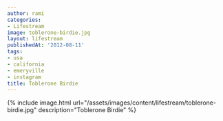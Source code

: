 ```yaml
---
author: rami
categories:
- Lifestream
image: toblerone-birdie.jpg
layout: lifestream
publishedAt: '2012-08-11'
tags:
- usa
- california
- emeryville
- instagram
title: Toblerone Birdie
---
```


{% include image.html url="/assets/images/content/lifestream/toblerone-birdie.jpg" description="Toblerone Birdie" %}